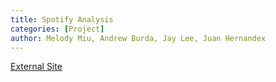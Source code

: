 ```yaml
---
title: Spotify Analysis
categories: [Project]
author: Melody Miu, Andrew Burda, Jay Lee, Juan Hernandex
---
```


<a href="https://rsm-aburda.github.io/MGTA-452-Final-Project/team.html" target="_blank" rel="noopener">External Site</a>

